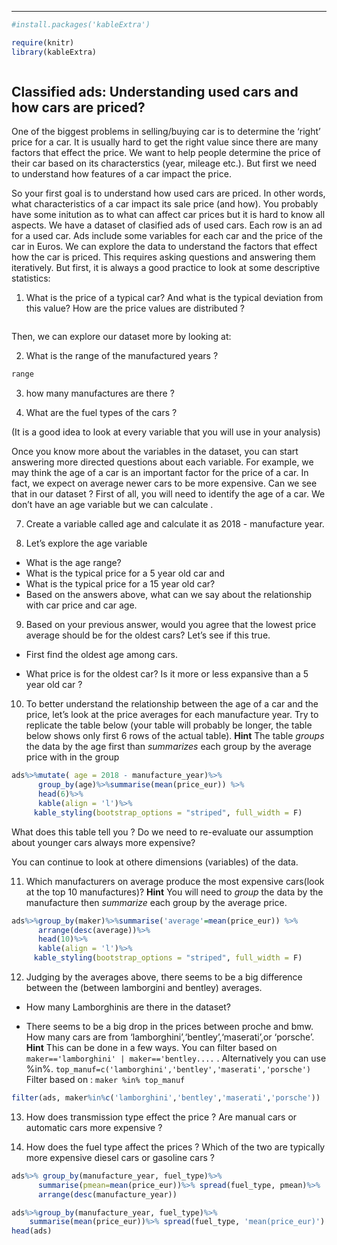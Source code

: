 ---


```{r echo=FALSE}
#install.packages('kableExtra')

require(knitr)
library(kableExtra)
```

```{r message=FALSE}
 
```

## Classified ads: Understanding used cars and how cars are priced? 

One of the biggest problems in selling/buying car is to determine the 'right' price for a car. It is usually hard to get the right value since there are many factors that effect the price. We want to help people determine the price of their car based on its characterstics (year, mileage etc.). But first we need to understand how features of a car impact the price. 

So your first goal is to understand how used cars are priced. In other words, what characteristics of a car impact its sale price (and how).  You probably have some initution as to what can affect car prices but it is hard to know all aspects. We have a dataset of clasified ads of used cars. Each row is an ad for a used car. Ads include some variables for each car and the price of the car in Euros. We can explore the data to understand the factors that effect how the car is priced. This requires asking questions and answering them iteratively. But first, it is always a good practice to look at some descriptive statistics: 

1. What is the price of a typical car? And what is the typical deviation from this value? How are the price values are distributed ? 
```{r}

```


Then, we can explore our dataset more by looking at: 

2. What is the range of the manufactured years ?

```{r}
range
```


3. how many manufactures are there  ?  

4. What are the fuel types of the cars ? 


(It is a good idea to look at every variable that you will use in your analysis)



Once you know more about the variables in the dataset, you can start answering more directed questions about each variable. For example, we may think the age of a car is an important factor for the price of a car. In fact, we expect on average newer cars to be more expensive. Can we see that in our dataset ? First of all, you will need to identify the age of a car. We don't have an age variable but we can calculate . 

7. Create a variable called age and calculate it as 2018 - manufacture year. 


8. Let's explore the age variable 
 - What is the age range?
 - What is the typical price for a 5 year old car and 
 - What is the typical price for a 15 year old car? 
 - Based on the answers above, what can we say about the relationship with car price and car age.


9. Based on your previous answer, would you agree that the lowest price average should be for the oldest cars? Let's see if this true. 

 - First find the oldest age among cars.

 - What price is for the oldest car?   Is it more or less expansive than a 5 year old car ? 


10. To better understand the relationship between the age of a car and the price, let's look at the price averages for each manufacture year. Try to replicate the table below (your table will probably be longer, the table below shows only first 6 rows of the actual table). **Hint** The table  *groups* the data by the age first than *summarizes* each group by the average price with in the group

```{r echo=FALSE}

ads%>%mutate( age = 2018 - manufacture_year)%>%
      group_by(age)%>%summarise(mean(price_eur)) %>%
      head(6)%>%
      kable(align = 'l')%>%
     kable_styling(bootstrap_options = "striped", full_width = F)
```

What does this table tell you ? Do we need to re-evaluate our assumption about younger cars always more expensive? 


You can continue to look at othere dimensions (variables) of the data. 

11. Which manufacturers on average produce the most expensive cars(look at the top 10 manufactures)? **Hint** You will need to  *group* the data by the manufacture then *summarize* each group by the average price. 
```{r echo=FALSE}

ads%>%group_by(maker)%>%summarise('average'=mean(price_eur)) %>% 
      arrange(desc(average))%>%
      head(10)%>%
      kable(align = 'l')%>%
     kable_styling(bootstrap_options = "striped", full_width = F)
```

12. Judging by the averages above, there seems to be a big difference between the (between lamborgini and bentley) averages.  
  - How many Lamborghinis are there in the dataset?
  
- There seems to be a big drop in the prices between proche and bmw. How many cars are from 'lamborghini','bentley','maserati',or 'porsche'.  **Hint** This can be done in a few ways. You can filter based on `maker=='lamborghini' | maker=='bentley....` . 
      Alternatively you can use %in%. 
      `top_manuf=c('lamborghini','bentley','maserati','porsche')`
      Filter based on :  `maker %in% top_manuf`
   
```{r echo=FALSE}
filter(ads, maker%in%c('lamborghini','bentley','maserati','porsche'))
```
   



13. How does transmission type effect the price ? Are manual cars or automatic cars more expensive ? 

14. How does the fuel type affect the prices ? Which of the two are typically more expensive diesel cars or gasoline cars  ?  

```{r eval=FALSE, echo=FALSE}


ads%>% group_by(manufacture_year, fuel_type)%>%
      summarise(pmean=mean(price_eur))%>% spread(fuel_type, pmean)%>% 
      arrange(desc(manufacture_year))

ads%>%group_by(manufacture_year, fuel_type)%>%
    summarise(mean(price_eur))%>% spread(fuel_type, 'mean(price_eur)')
head(ads)
```


